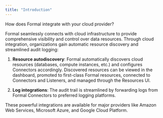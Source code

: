 ```yaml
---
title: "Introduction"
---
```



How does Formal integrate with your cloud provider?

Formal seamlessly connects with cloud infrastructure to provide comprehensive visibility and control over data resources. Through cloud integration, organizations gain automatic resource discovery and streamlined audit logging:

1. **Resource autodiscovery**: Formal automatically discovers cloud resources (databases, compute instances, etc.) and configures Connectors accordingly. Discovered resources can be viewed in the dashboard, promoted to first-class Formal resources, connected to Connectors and Listeners, and managed through the Resources UI.

2. **Log integrations**: The audit trail is streamlined by forwarding logs from Formal Connectors to preferred logging platforms.

These powerful integrations are available for major providers like Amazon Web Services, Microsoft Azure, and Google Cloud Platform.

